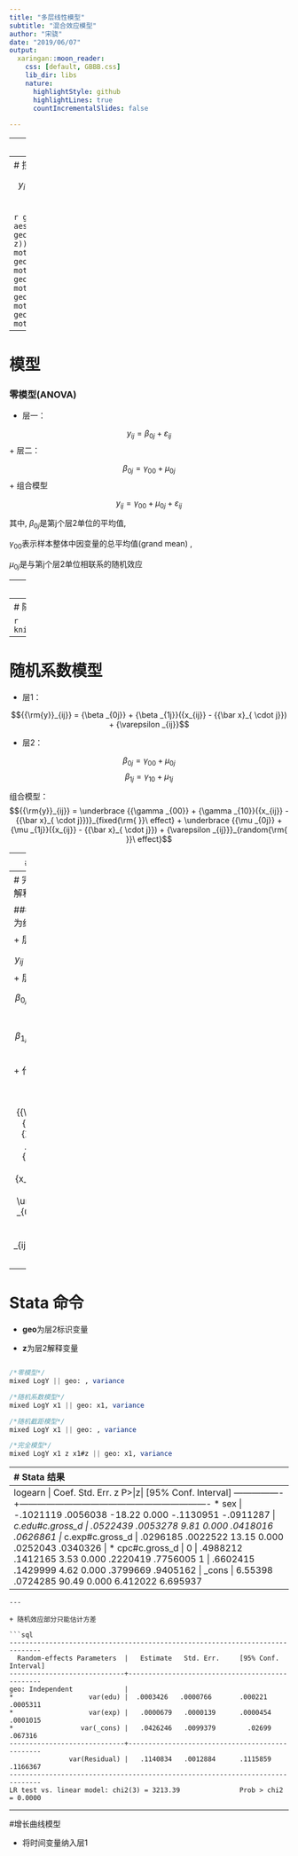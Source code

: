 ```yaml
---
title: "多层线性模型"
subtitle: "混合效应模型"
author: "宋骁"
date: "2019/06/07"
output:
  xaringan::moon_reader:
    css: [default, GBBB.css]
    lib_dir: libs
    nature:
      highlightStyle: github
      highlightLines: true
      countIncrementalSlides: false
      
---
```

---
# OLS模型

$${y_i} = {\beta _{i0}} + {\beta _{i1}}{x_{i1}} + {\beta _{i2}}{x_{i2}} + ... + {\beta _{ik}}{x_{ik}} + {\varepsilon _i}$$

```r
library(ggplot2)
set.seed(711)
x = seq(0, 4, length = 100)
y = -x + jitter(rep(1:5, each = 20), 2)
z = rep(1:5, each = 20)
z <- as.factor(z)
moto <- data.frame(x,y,z)
lm1 <- lm(y ~ z,moto)
moto <- within(moto,res <- residuals(lm1))
moto1 <- subset(moto,z==1)
moto2 <- subset(moto,z==2)
moto3 <- subset(moto,z==3)
moto4 <- subset(moto,z==4)
moto5 <- subset(moto,z==5)

ggplot(moto, aes(x, y)) +
  geom_point(aes(color = z)) +
  geom_smooth(method='lm',se=F)
```

---
# 控制变量

$${y_i} = {\beta _{i0}} + {\beta _{i1}}{x_{i1}} + {\beta _{i2}}{x_{i2}} + ... + {\beta _{ik}}{x_{ik}} + {\varepsilon _i}$$

```r
ggplot(moto, aes(x,y),group=z)+
  geom_point(aes(color = z)) +
  geom_smooth(data = moto1,method='lm',se=F)+
  geom_smooth(data = moto2,method='lm',se=F)+
  geom_smooth(data = moto3,method='lm',se=F)+
  geom_smooth(data = moto4,method='lm',se=F)+
  geom_smooth(data = moto5,method='lm',se=F)
```


---
# 模型

### 零模型(ANOVA)

 + 层一： 
 
$${y_{ij}} = {\beta _{0j}} + {\varepsilon _{ij}}$$
 + 层二：
 
$${\beta _{0j}} = {\gamma _{00}} + {\mu _{0j}}$$
 + 组合模型
 
$${y_{ij}} = {\gamma _{00}} + {\mu _{0j}} + {\varepsilon _{ij}}$$

其中,
${\beta _{0j}}$是第j个层2单位的平均值,

$\gamma_{00}$表示样本整体中因变量的总平均值(grand mean) ,

${\mu _{0j}}$是与第j个层2单位相联系的随机效应

---
# 随机截距模型

+ 层1

$${{\rm{y}}_{ij}} = {\beta _{0j}} + {\beta _{1j}}({x_{ij}} - {{\bar x}_{ \cdot j}}) + {\varepsilon _{ij}}$$



+ 层2

$${\beta _{0j}} = {\gamma _{00}} + {\mu _{0j}}$$

+ 组合模型

$${{\rm{y}}_{ij}} = \underbrace {{\beta _{1j}}({x_{ij}} - {{\bar x}_{ \cdot j}})}_{fixed{\rm{ }}\ effect} + \underbrace {{\gamma _{00}} + {\mu _{0j}} + {\varepsilon _{ij}}}_{random{\rm{ }}\ effect}$$

其中,
$\gamma_{00}$表示层2 所有单位的回归截距的平均值。

$\gamma_{10}$表示层2 所有单位的回归斜率的平均值。

---
# 随机截距模型

```r
knitr::include_graphics("random.jpg")
```



---

# 随机系数模型

+ 层1：

$${{\rm{y}}_{ij}} = {\beta _{0j}} + {\beta _{1j}}({x_{ij}} - {{\bar x}_{ \cdot j}}) + {\varepsilon _{ij}}$$

+ 层2：

$${\beta _{0j}} = {\gamma _{00}} + {\mu _{0j}}$$
$${\beta _{1j}} = {\gamma _{10}} + {\mu _{1j}}$$

组合模型：
$${{\rm{y}}_{ij}} = \underbrace {{\gamma _{00}} + {\gamma _{10}}({x_{ij}} - {{\bar x}_{ \cdot j}})}_{fixed{\rm{ }}\ effect} + \underbrace {{\mu _{0j}} + {\mu _{1j}}({x_{ij}} - {{\bar x}_{ \cdot j}}) + {\varepsilon _{ij}}}_{random{\rm{ }}\ effect}$$






---
# 随机系数模型

```r
knitr::include_graphics("random2.jpg")
```


---
# 完全模型(引入层2解释变量)

### 将截距和斜率作为结果的回归模型

 + 层一： 
 
$${y_{ij}} = {\beta _{0j}} + {\beta _{1j}}{x_{ij}} + {\varepsilon _{ij}}$$
 + 层二：
 
$${\beta _{0j}} = {\gamma _{00}} + {\gamma _{01}}{Z_j} + {\mu _{0j}}$$

$${\beta _{1j}} = {\gamma _{10}} + {\gamma _{11}}{Z_j} + {\mu _{1j}}$$

+ 代入得到：

$${y_{ij}} = \underbrace {{\gamma _{00}} + {\gamma _{01}}{Z_j} + {\gamma _{10}}{x_{ij}} + {\gamma _{11}}{Z_j}{x_{ij}}}_{fixed{\rm{ }}\ effect} + \underbrace {{\mu _{0j}} + {\mu _{1j}}{x_{ij}} + {\varepsilon _{ij}}}_{random{\rm{ }}\ effect}$$

---
# Stata 命令

+ **geo**为层2标识变量  

+ **z**为层2解释变量

```sql

/*零模型*/
mixed LogY || geo: , variance

/*随机系数模型*/
mixed LogY x1 || geo: x1, variance

/*随机截距模型*/
mixed LogY x1 || geo: , variance

/*完全模型*/
mixed LogY x1 z x1#z || geo: x1, variance


```

---
# Stata 结果

```sql
---------------------------------------------------------------------------------
        logearn |      Coef.   Std. Err.      z    P>|z|     [95% Conf. Interval]
----------------+----------------------------------------------------------------
*           sex |  -.1021119   .0056038   -18.22   0.000    -.1130951   -.0911287
                |
*c.edu#c.gross_d |   .0522439   .0053278     9.81   0.000     .0418016    .0626861
                |
*c.exp#c.gross_d |   .0296185   .0022522    13.15   0.000     .0252043    .0340326
                |
* cpc#c.gross_d |
             0  |   .4988212   .1412165     3.53   0.000     .2220419    .7756005
             1  |   .6602415   .1429999     4.62   0.000     .3799669    .9405162
                |
          _cons |    6.55398   .0724285    90.49   0.000     6.412022    6.695937
---------------------------------------------------------------------------------
```
---

+ 随机效应部分只能估计方差

```sql
------------------------------------------------------------------------------
  Random-effects Parameters  |   Estimate   Std. Err.     [95% Conf. Interval]
-----------------------------+------------------------------------------------
geo: Independent             |
*                   var(edu) |  .0003426   .0000766       .000221    .0005311
*                   var(exp) |   .0000679   .0000139      .0000454    .0001015
*                 var(_cons) |   .0426246   .0099379        .02699     .067316
-----------------------------+------------------------------------------------
               var(Residual) |   .1140834   .0012884      .1115859    .1166367
------------------------------------------------------------------------------
LR test vs. linear model: chi2(3) = 3213.39               Prob > chi2 = 0.0000

```

---
#增长曲线模型

+ 将时间变量纳入层1



